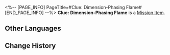 <%-- [PAGE_INFO]
PageTitle=#Clue: Dimension-Phasing Flame#
[END_PAGE_INFO] --%>
{{Item Infobox
|id          = 140329
|image       = Item Clue- Dimension-Phasing Flame.png
|type        = Mission Item
|invCategory = Missions
|rarity      = 3
|effect      = 
|description = According to Dan Heng's speculation, Ifrit's flame may have abilities other than just burning. Moreover, there happens to be a kind of fire that can phase through dimensions and possesses similar properties &mdash; "Burns through worlds, leaving numerous scions of flame behind."
}}
'''Clue: Dimension-Phasing Flame''' is a [[Mission Item]].

==Other Languages==
{{Other Languages
|en   = Clue: Dimension-Phasing Flame
|zhs  = 线索信息·穿梭相位的火焰
|zht  = 線索資訊•穿梭相位的火焰
|ja   = 手がかり・位相を巡る炎
|ko   = 단서 정보•위상 이동 화염
|es   = Pista: Fuego que traspasa dimensiones
|fr   = Indice : Flamme qui change de phase
|ru   = Улика: Блуждающее пламя
|th   = เบาะแส: เปลวไฟทะลุมิติ
|vi   = Thông Tin Mấu Chốt - Ngọn Lửa Vượt Pha Sóng
|de   = Hinweis: Phasenwandelnde Flammen
|id   = Petunjuk: Api Tembus Dimensi
|pt   = Pista: Dimensão
}}

==Change History==
{{Change History|2.0}}